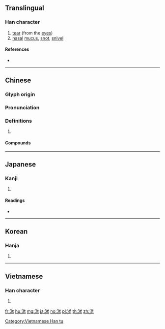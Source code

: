 {{character info/new}}
{{also|洟}}
==Translingual==

===Han character===
{{Han char|rn=85|rad=水|as=07|sn=10|four=38127|canj=ECNH|ids=⿰氵弟}}

# [[tear]] (from the [[eye]]s)
# [[nasal]] [[mucus]], [[snot]], [[snivel]]

====References====
* {{Han ref|kx=0627.040|dkj=17543|dj=1029.080|hdz=31633.050|uh=6D95|ud=28053|bh=AEF7|bd=44791}}

----

==Chinese==
{{zh-forms}}

===Glyph origin===
{{Han etym}}

===Pronunciation===
{{zh-pron
|m=tì
|c=tai3
|mn=qz,xm,zz:thè
|mc=y
|oc=y
|cat=
}}

===Definitions===
{{zh-hanzi}}

# {{rfdef|zh}}

====Compounds====
{{zh-der|出涕|含涕|垂涕|屑涕|感涕|感激流涕|感激涕泗|感激涕零|慟哭流涕|拾人涕唾|排愁破涕|掩涕|攬涕|泣涕|洵涕|流涕|涕泗|涕泗交下|涕泗交流|涕泗交頤|涕泗橫流|涕泗滂沱|涕泗縱橫|涕泣|涕洟|涕淚|涕淚交下|涕淚交加|涕淚交垂|涕淚交流|涕淚交集|涕淚交零|涕淚俱下|涕淚縱橫|涕筆俱下|涕零|滴滴涕|牛山下涕|痛哭流涕|破涕為笑|隕涕|鼻涕}}

----

==Japanese==

===Kanji===
{{ja-kanji|grade=|rs=水07}}

# {{defn|lang=ja|sort=水07}}

====Readings====
* {{ja-readings|on=[[てい]] (tei)|kun=[[なみだ]] (namida), [[なく]] (naku), [[はなしる]] (hanashiru)}}

----

==Korean==

===Hanja===
{{ko-hanja|hangeul=체|eumhun=|rv=che|mr=ch'e|y=chey}}

# {{defn|lang=ko|sort=水07}}

----

==Vietnamese==

===Han character===
{{vi-readings|rs=水07| hanviet = [[thế]], [[thía]]}}

# {{defn|lang=vi|sort=水07}}

[[Category:Vietnamese Han tu]]

[[fr:涕]]
[[hu:涕]]
[[mg:涕]]
[[ja:涕]]
[[no:涕]]
[[pl:涕]]
[[th:涕]]
[[zh:涕]]
